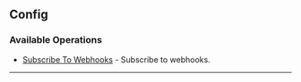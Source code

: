 
## Config

### Available Operations

* [Subscribe To Webhooks](/typescript/config/subscribe_to_webhooks) - Subscribe to webhooks.

---
<SubscribeToWebhooks />
